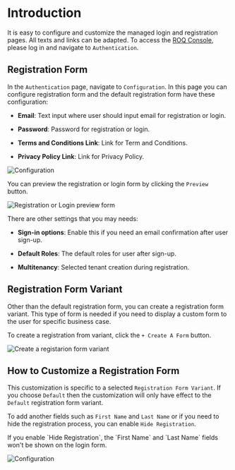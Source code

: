 
# Introduction

It is easy to configure and customize the managed login and registration pages. All texts and links can be adapted. To access the [ROQ Console](https://console.roq.tech/settings/authentication-form/theming), please log in and navigate to `Authentication`.


## Registration Form

In the `Authentication` page, navigate to `Configuration`. In this page you can configure registration form and the default registration form have these configuration:

* **Email**: Text input where user should input email for registration or login.

* **Password**: Password for registration or login.

* **Terms and Conditions Link**: Link for Term and Conditions.

* **Privacy Policy Link**: Link for Privacy Policy.

![Configuration](/registration-form-default.png)

You can preview the registration or login form by clicking the `Preview` button.

![Registration or Login preview form](/registration-form-default-preview.png)

There are other settings that you may needs:

* **Sign-in options**: Enable this if you need an email confirmation after user sign-up.

* **Default Roles**: The default roles for user after sign-up.

* **Multitenancy**: Selected tenant creation during registration.

## Registration Form Variant

Other than the default registration form, you can create a registration form variant. This type of form is needed if you need to display a custom form to the user for specific business case.

To create a registration from variant, click the `+ Create A Form` button.

![Create a registarion form variant](/create-form-variant.png)

## How to Customize a Registration Form

This customization is specific to a selected `Registration Form Variant`. If you choose `Default` then the customization will only have effect to the `Default` registration form variant.

To add another fields such as `First Name` and `Last Name` or if you need to hide the registration process, you can enable `Hide Registration`.

<Callout type="info" emoji="ℹ️">
If you enable `Hide Registration`, the `First Name` and `Last Name` fields won't be shown on the login form.
</Callout>

![Configuration](/new-auth-configuration.png)

